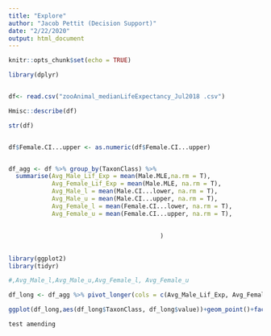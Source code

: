 ```yaml
---
title: "Explore"
author: "Jacob Pettit (Decision Support)"
date: "2/22/2020"
output: html_document
---
```


```r
knitr::opts_chunk$set(echo = TRUE)

library(dplyr)


df<- read.csv("zooAnimal_medianLifeExpectancy_Jul2018 .csv")

```


```r
Hmisc::describe(df)

str(df)


df$Female.CI...upper <- as.numeric(df$Female.CI...upper)


df_agg <- df %>% group_by(TaxonClass) %>%
  summarise(Avg_Male_Lif_Exp = mean(Male.MLE,na.rm = T),
            Avg_Female_Lif_Exp = mean(Male.MLE, na.rm = T),
            Avg_Male_l = mean(Male.CI...lower, na.rm = T),
            Avg_Male_u = mean(Male.CI...upper, na.rm = T),
            Avg_Female_l = mean(Female.CI...lower, na.rm = T),
            Avg_Female_u = mean(Female.CI...upper, na.rm = T),
            
                                          
                                          )

```

## 

```r
library(ggplot2)
library(tidyr)

#,Avg_Male_l,Avg_Male_u,Avg_Female_l, Avg_Female_u

df_long <- df_agg %>% pivot_longer(cols = c(Avg_Male_Lif_Exp, Avg_Female_Lif_Exp))

ggplot(df_long,aes(df_long$TaxonClass, df_long$value))+geom_point()+facet_wrap(~name)+coord_flip()

test amending


```










